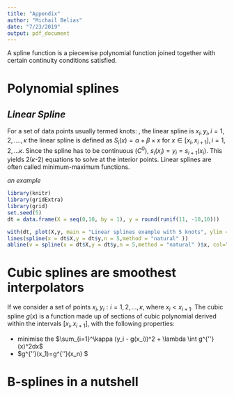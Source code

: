 ```yaml
---
title: "Appendix"
author: "Michail Belias"
date: "7/23/2019"
output: pdf_document
---
```




A spline function is a piecewise polynomial function joined together with certain continuity conditions satisfied.

# Polynomial splines

## _Linear Spline_

For a set of data points usually termed knots: , the linear spline is $x_i, y_i , i = 1,2,....,\kappa$ the linear spline is defined as $S_i (x) = \alpha + \beta \times x$ for $x \in [x_i , x_{i+1}], i =1,2,...\kappa$. Since the spline has to be continuous ($C^0$), $s_i(x_i) = y_i = s_{i+1}(x_{i})$.  This yields 2($\kappa$-2) equations to solve at the interior points. Linear splines are often called minimum-maximum functions. 

*an example*

```r
library(knitr)
library(gridExtra)
library(grid)
set.seed(5)
dt = data.frame(X = seq(0,10, by = 1), y = round(runif(11, -10,10)))

with(dt, plot(X,y, main = "Linear splines example with 5 knots", ylim = c(max(dt$y)+2, min(dt$y) -2)))
lines(spline(x = dt$X,y = dt$y,n = 5,method = "natural" ))
abline(v = spline(x = dt$X,y = dt$y,n = 5,method = "natural" )$x, col="red", lwd=3, lty=2 )
```


# Cubic splines are smoothest interpolators

If we consider a set of points $x_i , y_i :  i = 1,2, ... , \kappa$, where $x_i < x_{i+1}$. The cubic spline $g(x)$ is a function made up of sections of cubic polynomial derived within the intervals [$x_i, x_{i+1}$], with the following properties:

* minimise the $\sum_{i=1}^\kappa (y_i - g(x_i))^2 + \lambda \int g^{''}(x)^2dx$
* $g^{''}(x_1)=g^{''}(x_n) $



# B-splines in a nutshell





